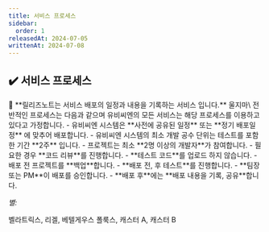 ```yaml
---
title: 서비스 프로세스
sidebar:
  order: 1
releasedAt: 2024-07-05
writtenAt: 2024-07-08
---
```



## ✔️ 서비스 프로세스

<Hint style="info">
📘 **릴리즈노트는 서비스 배포의 일정과 내용을 기록하는 서비스 입니다.**
</Hint>
<Badge style={'web'}>울지마</Badge>\
전반적인 프로세스는 다음과 같으며 유비씨엔의 모든 서비스는 해당 프로세스를 이용하고 있다고 가정합니다.
- 유비씨엔 시스템은 **사전에 공유된 일정** 또는 **정기 배포일정** 에 맞추어 배포합니다.
- 유비씨엔 시스템의 최소 개발 공수 단위는 테스트를 포함한 기간 **2주** 입니다.
- 프로젝트는 최소 **2명 이상의 개발자**가 참여합니다.
- 필요한 경우 **코드 리뷰**를 진행합니다.
- **테스트 코드**를 업로드 하지 않습니다.
- 배포 전 프로젝트를 **백업**합니다.
- **배포 전, 후 테스트**를 진행합니다.
- **팀장 또는 PM**이 배포를 승인합니다.
- **배포 후**에는 **배포 내용을 기록, 공유**합니다.

_별:_

<Tabs syncKey="별자리">
  <TabItem label="오리온자리">벨라트릭스, 리겔, 베텔게우스</TabItem>
  <TabItem label="쌍둥이자리">폴룩스, 캐스터 A, 캐스터 B</TabItem>
</Tabs>
